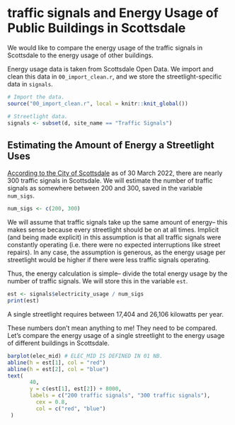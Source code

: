 # traffic signals and Energy Usage of Public Buildings in Scottsdale
We would like to compare the energy usage of the traffic signals in Scottsdale to the energy usage of other buildings.

Energy usage data is taken from Scottsdale Open Data. We import and clean this data in `00_import_clean.r`, and we store the streetlight-specific data in `signals`.
```r
# Import the data.
source("00_import_clean.r", local = knitr::knit_global())

# Streetlight data.
signals <- subset(d, site_name == "Traffic Signals")
```

## Estimating the Amount of Energy a Streetlight Uses
[According to the City of Scottsdale](https://www.scottsdaleaz.gov/Streets/) as of 30 March 2022, there are nearly 300 traffic signals in Scottsdale. We will estimate the number of traffic signals as somewhere between 200 and 300, saved in the variable `num_sigs`.
```r
num_sigs <- c(200, 300)
```

We will assume that traffic signals take up the same amount of energy-- this makes sense because every streetlight should be on at all times. Implicit (and being made explicit) in this assumption is that all traffic signals were constantly operating (i.e. there were no expected interruptions like street repairs). In any case, the assumption is generous, as the energy usage per streetlight would be higher if there were less traffic signals operating.

Thus, the energy calculation is simple-- divide the total energy usage by the number of traffic signals. We will store this in the variable `est`.

```r
est <- signals$electricity_usage / num_sigs
print(est)
```
A single streetlight requires between 17,404 and 26,106 kilowatts per year. 

These numbers don't mean anything to me! They need to be compared. Let's compare the energy usage of a single streetlight to the energy usage of different buildings in Scottsdale. 

```r
barplot(elec_mid) # ELEC_MID IS DEFINED IN 01 NB.
abline(h = est[1], col = "red")
abline(h = est[2], col = "blue")
text(
       40,
       y = c(est[1], est[2]) + 8000,
       labels = c("200 traffic signals", "300 traffic signals"),
         cex = 0.8,
         col = c("red", "blue")
 )
```